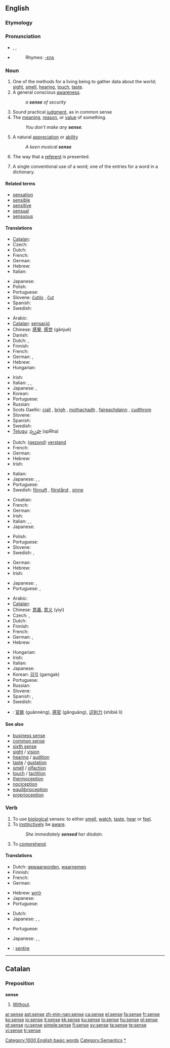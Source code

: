 {{see|Sense}}
==English==
{{wikipedia|mul=sense (disambiguation)}}
{{rank|cause|close|England|420|sense|ten|beautiful|possible}}

===Etymology===
{{rfe}}

===Pronunciation===
* {{enPR|sĕns}}, {{IPA|/sɛns/}}, {{SAMPA|/sEns/}}
* {{audio|en-us-sense.ogg|Audio (US)}}
*: Rhymes: [[Rhymes:English:-ɛns|-ɛns]]

===Noun===
{{en-noun}}

# One of the methods for a living being to gather data about the world; [[sight]], [[smell]], [[hearing]], [[touch]], [[taste]].
# A general conscious [[awareness]].
#: ''a '''sense''' of security''
# Sound practical [[judgment]], as in common sense
# The [[meaning]], [[reason]], or [[value]] of something.
#: ''You don’t make any '''sense'''.''
# A natural [[appreciation]] or [[ability]]
#: ''A keen musical '''sense'''''
# {{context|pragmatics}} The way that a [[referent]] is presented.
# {{context|semantics}} A single conventional use of a word; one of the entries for a word in a dictionary.

====Related terms====
* [[sensation]]
* [[sensible]]
* [[sensitive]]
* [[sensual]]
* [[sensuous]]

====Translations====
{{trans-top|method to gather data}}
* [[Catalan]]: {{t+|ca|sentit|m}}
* Czech: {{t-|cs|smysl|m}}
* Dutch: {{t+|nl|zintuig|n}}
* French: {{t+|fr|sens|m}}
* German: {{t+|de|Sinn|m}}
* Hebrew: {{t|he|חוש|m|tr=khúsh|sc=Hebr}}
* Italian: {{t+|it|senso|m}}
{{trans-mid}}
* Japanese: {{t-|ja|感覚|tr=kankaku|sc=Jpan}}
* Polish: {{t|pl|zmysł|m}}
* Portuguese: {{t+|pt|sentido|m}}
* Slovene: [[čutilo]] {{n}}, [[čut]] {{m}}
* Spanish: {{t-|es|sentido|m}}
* Swedish: {{t+|sv|sinne|n}}
{{trans-bottom}}

{{trans-top|conscious awareness}}
* Arabic: {{Arab|[[احساس]]}} {{IPAchar|(’eħsās)}} {{m}}
* [[Catalan]]: [[sensació]] {{m}}
* Chinese: [[感覺]], [[感觉]] (gǎnjué)
* Danish: {{t-|da|fornemmelse}}
* Dutch: {{t|nl|gevoel|n}}, {{t|nl|gewaarwording|f}}
* Finnish: {{t-|fi|tunto}}
* French: {{t+|fr|sens|m}}
* German: {{t+|de|Gefühl|n}}, {{t+|de|Sinn|m}}
* Hebrew: {{t|he|תחושה|f|tr=tkhúsha|sc=Hebr}}
* Hungarian: {{t+|hu|érzés}}
{{trans-mid}}
* Irish: {{t-|ga|ciall|f|xs=Irish}}
* Italian: {{t+|it|senso|m}}, {{t+|it|coscienza|f}}, {{t+|it|sensazione|f}}
* Japanese: {{t-|ja|感覚|tr=kankaku|sc=Jpan}}, {{t+|ja|意識|tr=ishiki|sc=Jpan}}
* Korean: {{t-|ko|감각|tr=gamgak|sc=Hang}}
* Portuguese: {{t+|pt|senso|m}}
* Russian: {{t+|ru|чувство|n|tr=čúvstvo|sc=Cyrl}}
* Scots Gaellic: [[ciall]] {{f}}, [[brìgh]] {{f}}, [[mothachadh]] {{m}}, [[faireachdainn]] {{m}}, [[cudthrom]] {{m}}
* Slovene: {{t+|sl|občutek|m}}
* Spanish: {{t+|es|sensación|f}}
* Swedish: {{t+|sv|sinne|n}}
* [[Telugu]]: [[స్పృహ]] (spRha)
{{trans-bottom}}

{{trans-top|sound judgement}}
* Dutch: ([[gezond verstand|gezond]]) [[verstand]] {{n}}
* French: {{t+|fr|sens|m}}
* German: {{t+|de|Sinn|m}}
* Hebrew: {{t|he|הגיון|m|tr=higayón|sc=Hebr}}
* Irish: {{t-|ga|ciall|f|xs=Irish}}
{{trans-mid}}
* Italian: {{t+|it|senso|m}}
* Japanese: {{t-|ja|感覚|tr=kankaku|sc=Jpan}}, {{t+|ja|意識|tr=ishiki|sc=Jpan}}, {{t|ja|分別|tr=funbetsu|sc=Jpan}}
* Portuguese: {{t+|pt|sentido|m}}
* Swedish: [[förnuft]] {{n}}, [[förstånd]] {{n}}, [[sinne]] {{n}}
{{trans-bottom}}

{{trans-top|meaning or reason}}
* Croatian: {{t-|hr|smisao|m}}
* French: {{t+|fr|sens|m}}
* German: {{t+|de|Verstand|m}}
* Irish: {{t-|ga|ciall|f|xs=Irish}}
* Italian: {{t+|it|senso|m}}, {{t+|it|significato|m}},
* Japanese: {{t+|ja|意味|tr=imi|sc=Jpan}}
{{trans-mid}}
* Polish: {{t+|pl|sens|m}}
* Portuguese: {{t+|pt|sentido|m}}
* Slovene: {{t+|sl|smisel|m}}
* Swedish: {{t+|sv|mening|c}}, {{t|sv|bemärkelse|c}}
{{trans-bottom}}

{{trans-top|natural ability}}
* German: {{t+|de|Sinn}}
* Hebrew: {{t|he|חוש|m|tr=khúsh|sc=Hebr}}
* Irish: {{t-|ga|ciall|f|xs=Irish}}
{{trans-mid}}
* Japanese: {{t-|ja|感覚|tr=kankaku|sc=Jpan}}, {{t|ja|センス|tr=sensu|sc=Jpan}}
* Portuguese: {{t+|pt|sentido|m}}, {{t+|pt|senso|m}}
{{trans-bottom}}

{{trans-top|pragmatics term}}
{{trans-mid}}
{{trans-bottom}}

{{trans-top|semantics term}}
* Arabic: {{Arab|[[معنى]]}} {{IPAchar|(maʕna)}} {{m}}
* [[Catalan]]: {{t|ca|significat|m}}
* Chinese: [[意義]], [[意义]] (yìyì)
* Czech: {{t-|cs|smysl|m}}, {{t-|cs|význam|m}}
* Dutch: {{t+|nl|betekenis|f}}
* Finnish: {{t+|fi|merkitys}}
* French: {{t+|fr|sens|m}}
* German: {{t+|de|Sinn|m}}, {{t+|de|Bedeutung|f}}
* Hebrew: {{t|he|מובן|m|tr=muván|sc=Hebr}}
{{trans-mid}}
* Hungarian: {{t+|hu|értelem}}
* Irish: {{t-|ga|ciall|f|xs=Irish}}
* Italian: {{t+|it|senso|m}}
* Japanese: {{t+|ja|意味|tr=imi|sc=Jpan}}
* Korean: [[감각]] (gamgak)
* Portuguese: {{t+|pt|sentido|m}}
* Russian: {{t|ru|смысл|m|tr=smysl|sc=Cyrl}}
* Slovene: {{t+|sl|pomen|m}}
* Spanish: {{t+|es|significado|m}}, {{t+|es|acepción|f}}
* Swedish: {{t+|sv|betydelse|c}}
{{trans-bottom}}

{{checktrans-top}}
* {{ttbc|Chinese}}: [[官能]] (guānnèng), [[感官]] (gǎnguāng), [[识别力]] (shíbié lì)
{{trans-bottom}}

====See also====
* [[business sense]]
* [[common sense]]
* [[sixth sense]]
* [[sight]] / [[vision]]
* [[hearing]] / [[audition]]
* [[taste]] / [[gustation]]
* [[smell]] / [[olfaction]]
* [[touch]] / [[tactition]]
* [[thermoception]]
* [[nociception]]
* [[equilibrioception]]
* [[proprioception]]

===Verb===
{{en-verb|sens|ing}}

# To use [[biological]] senses: to either [[smell]], [[watch]], [[taste]], [[hear]] or [[feel]].
# To [[instinctively]] be [[aware]].
#: ''She immediately '''sensed''' her disdain.''
# To [[comprehend]].

====Translations====
{{trans-top|use biological senses}}
* Dutch: [[gewaarworden]], [[waarnemen]]
* Finnish: {{t+|fi|aistia}}
* French: {{t+|fr|sentir}}
* German: {{t+|de|wahrnehmen}}
{{trans-mid}}
* Hebrew: [[לחוש]] {{romanization of Hebrew|lakhúsh}}
* Japanese: {{t-|ja|感じる|tr=kanjiru|sc=Jpan}}
* Portuguese: {{t+|pt|sentir}}
{{trans-bottom}}

{{trans-top|to instinctively be aware}}
* Dutch: {{t+|nl|voelen}}
* Japanese: {{t-|ja|感じる|tr=kanjiru|sc=Jpan}}, {{t|ja|察する|tr=sassuru|sc=Jpan}}, {{t-|ja|気づく|tr=kizuku|sc=Jpan}}
{{trans-mid}}
* Portuguese: {{t+|pt|sentir}}
{{trans-bottom}}

{{trans-top|to comprehend}}
* Japanese: {{t-|ja|感じる|tr=kanjiru|sc=Jpan}}, {{t|ja|察する|tr=sassuru|sc=Jpan}}, {{t-|ja|気づく|tr=kizuku|sc=Jpan}}
{{trans-mid}}
{{trans-bottom}}

{{checktrans-top}}
* {{ttbc|Latin}}: [[sentire]]
{{trans-bottom}}

[[Category:1000 English basic words]]
[[Category:Semantics]]

----

==Catalan==

===Preposition===
'''sense'''

# [[without|Without]].

[[Category:Senses|*]]

[[ar:sense]]
[[ast:sense]]
[[zh-min-nan:sense]]
[[ca:sense]]
[[el:sense]]
[[fa:sense]]
[[fr:sense]]
[[ko:sense]]
[[io:sense]]
[[it:sense]]
[[kk:sense]]
[[ku:sense]]
[[lo:sense]]
[[hu:sense]]
[[pl:sense]]
[[pt:sense]]
[[ru:sense]]
[[simple:sense]]
[[fi:sense]]
[[sv:sense]]
[[ta:sense]]
[[te:sense]]
[[vi:sense]]
[[tr:sense]]